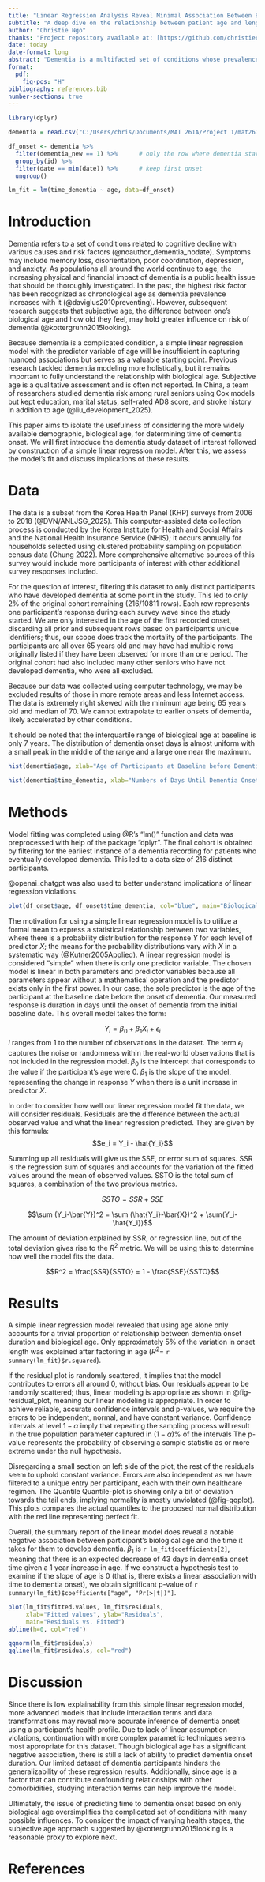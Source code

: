 ```yaml
---
title: "Linear Regression Analysis Reveal Minimal Association Between Biological Age and Dementia Onset"
subtitle: "A deep dive on the relationship between patient age and length before dementia onset"
author: "Christie Ngo"
thanks: "Project repository available at: [https://github.com/christiecngo/math261a_project1](https://github.com/christiecngo/math261a_project1)."
date: today
date-format: long
abstract: "Dementia is a multifacted set of conditions whose prevalence is strongly associated with age. A simple linear regression model on Korea Health Panel survey data using biological age at the baseline is constructed to examine the isolated influence on time until dementia onset. Results show a lack of linear relationship, with age alone only explaining a small proportion of the variation in time until onset. Future studies of age's impact on dementia require more complex modeling techniques and data transformations."
format: 
  pdf:
    fig-pos: "H"
bibliography: references.bib
number-sections: true
---
```


```r

library(dplyr)

dementia = read.csv("C:/Users/chris/Documents/MAT 261A/Project 1/mat261a_project1/Data/dementia.csv")

df_onset <- dementia %>%
  filter(dementia_new == 1) %>%      # only the row where dementia starts
  group_by(id) %>%
  filter(date == min(date)) %>%      # keep first onset
  ungroup()
```

```r
lm_fit = lm(time_dementia ~ age, data=df_onset)
```

# Introduction 

Dementia refers to a set of conditions related to cognitive decline with various causes and risk factors (@noauthor_dementia_nodate). Symptoms may include memory loss, disorientation, poor coordination, depression, and anxiety. As populations all around the world continue to age, the increasing physical and financial impact of dementia is a public health issue that should be thoroughly investigated. In the past, the highest risk factor has been recognized as chronological age as dementia prevalence increases with it (@daviglus2010preventing). However, subsequent research suggests that subjective age, the difference between one's biological age and how old they feel, may hold greater influence on risk of dementia (@kottergruhn2015looking). 

Because dementia is a complicated condition, a simple linear regression model with the predictor variable of age will be insufficient in capturing nuanced associations but serves as a valuable starting point. Previous research tackled dementia modeling more holistically, but it remains important to fully understand the relationship with biological age. Subjective age is a qualitative assessment and is often not reported. In China, a team of researchers studied dementia risk among rural seniors using Cox models but kept education, marital status, self-rated AD8 score, and stroke history in addition to age (@liu_development_2025).

This paper aims to isolate the usefulness of considering the more widely available demographic, biological age, for determining time of dementia onset. We will first introduce the dementia study dataset of interest followed by construction of a simple linear regression model. After this, we assess the model's fit and discuss implications of these results.



# Data {#sec-data}

The data is a subset from the Korea Health Panel (KHP) surveys from 2006 to 2018 (@DVN/ANLJSG_2025). This computer-assisted data collection process is conducted by the Korea Institute for Health and Social Affairs and the National Health Insurance Service (NHIS); it occurs annually for households selected using clustered probability sampling on population census data (Chung 2022). More comprehensive alternative sources of this survey would include more participants of interest with other additional survey responses included. 

For the question of interest, filtering this dataset to only distinct participants who have developed dementia at some point in the study. This led to only 2% of the original cohort remaining (216/10811 rows). Each row represents one participant's response during each survey wave since the study started. We are only interested in the age of the first recorded onset, discarding all prior and subsequent rows based on participant's unique identifiers; thus, our scope does track the mortality of the participants. The participants are all over 65 years old and may have had multiple rows originally listed if they have been observed for more than one period. The original cohort had also included many other seniors who have not developed dementia, who were all excluded. 

Because our data was collected using computer technology, we may be excluded results of those in more remote areas and less Internet access. The data is extremely right skewed with the minimum age being 65 years old and median of 70. We cannot extrapolate to earlier onsets of dementia, likely accelerated by other conditions.

It should be noted that the interquartile range of biological age at baseline is only 7 years. The distribution of dementia onset days is almost uniform with a small peak in the middle of the range and a large one near the maximum. 

```r
hist(dementia$age, xlab="Age of Participants at Baseline before Dementia (years)", main="Histogram of Dementia Participant Baseline Age")
```

```r
hist(dementia$time_dementia, xlab="Numbers of Days Until Dementia Onset", main="Historgram of Time Until Dementia Onset in Days")
```

# Methods

Model fitting was completed using @R's "lm()" function and data was preprocessed with help of the package "dplyr". The final cohort is obtained by filtering for the earliest instance of a dementia recording for patients who eventually developed dementia. This led to a data size of 216 distinct participants.

@openai_chatgpt was also used to better understand implications of linear regression violations.


```r
plot(df_onset$age, df_onset$time_dementia, col="blue", main="Biological Age vs. Time to Dementia Onset", ylab="Time To Dementia in Days", xlab="Biological Age at Baseline")
```

The motivation for using a simple linear regression model is to utilize a formal mean to express a statistical relationship between two variables, where there is a probability distribution for the response $Y$ for each level of predictor $X$; the means for the probability distributions vary with $X$ in a systematic way (@Kutner2005Applied). A linear regression model is considered "simple" when there is only one predictor variable. The chosen model is linear in both parameters and predictor variables because all parameters appear without a mathematical operation and the predictor exists only in the first power. In our case, the sole predictor is the age of the participant at the baseline date before the onset of dementia. Our measured response is duration in days until the onset of dementia from the initial baseline date. This overall model takes the form:

$$Y_i = \beta_0 + \beta_1X_i + \epsilon_i$$
$i$ ranges from 1 to the number of observations in the dataset. The term $\epsilon_i$ captures the noise or randomness within the real-world observations that is not included in the regression model. $\beta_0$ is the intercept that corresponds to the value if the participant's age were 0. $\beta_1$ is the slope of the model, representing the change in response $Y$ when there is a unit increase in predictor $X$.

In order to consider how well our linear regression model fit the data, we will consider residuals. Residuals are the difference between the actual observed value and what the linear regression predicted. They are given by this formula: $$e_i = Y_i - \hat{Y_i}$$

Summing up all residuals will give us the SSE, or error sum of squares. SSR is the regression sum of squares and accounts for the variation of the fitted values around the mean of observed values. SSTO is the total sum of squares, a combination of the two previous metrics.

$$SSTO = SSR + SSE$$

$$\sum (Y_i-\bar{Y})^2 = \sum (\hat{Y_i}-\bar{X})^2 + \sum(Y_i-\hat{Y_i})$$

The amount of deviation explained by SSR, or regression line, out of the total deviation gives rise to the $R^2$ metric. We will be using this to determine how well the model fits the data.

$$R^2 = \frac{SSR}{SSTO} = 1 - \frac{SSE}{SSTO}$$

# Results

A simple linear regression model revealed that using age alone only accounts for a trivial proportion of relationship between dementia onset duration and biological age. Only approximately 5% of the variation in onset length was explained after factoring in age ($R^2$= `r summary(lm_fit)$r.squared`). 

If the residual plot is randomly scattered, it implies that the model contributes to errors all around 0, without bias. Our residuals appear to be randomly scattered; thus, linear modeling is appropriate as shown in @fig-residual_plot, meaning our linear modeling is appropriate. In order to achieve reliable, accurate confidence intervals and p-values, we require the errors to be independent, normal, and have constant variance. Confidence intervals at level $1-\alpha$ imply that repeating the sampling process will result in the true population parameter captured in $(1-\alpha) \%$ of the intervals The p-value represents the probability of observing a sample statistic as or more extreme under the null hypothesis. 

Disregarding a small section on left side of the plot, the rest of the residuals seem to uphold constant variance. Errors are also independent as we have filtered to a unique entry per participant, each with their own healthcare regimen. The Quantile Quantile-plot is showing only a bit of deviation towards the tail ends, implying normality is mostly unviolated (@fig-qqplot). This plots compares the actual quantiles to the proposed normal distribution with the red line representing perfect fit.

Overall, the summary report of the linear model does reveal a notable negative association between participant's biological age and the time it takes for them to develop dementia. $\beta_1$ is `r lm_fit$coefficients[2]`, meaning that there is an expected decrease of 43 days in dementia onset time given a 1 year increase in age. If we construct a hypothesis test to examine if the slope of age is 0 (that is, there exists a linear association with time to dementia onset), we obtain significant p-value of `r summary(lm_fit)$coefficients["age", "Pr(>|t|)"]`. 

```r
plot(lm_fit$fitted.values, lm_fit$residuals,
     xlab="Fitted values", ylab="Residuals",
     main="Residuals vs. Fitted")
abline(h=0, col="red")
```


```r
qqnorm(lm_fit$residuals)
qqline(lm_fit$residuals, col="red")
```


# Discussion

Since there is low explainability from this simple linear regression model, more advanced models that include interaction terms and data transformations may reveal more accurate inference of dementia onset using a participant's health profile. Due to lack of linear assumption violations, continuation with more complex parametric techniques seems most appropriate for this dataset. Though biological age has a significant negative association, there is still a lack of ability to predict dementia onset duration. Our limited dataset of dementia participants hinders the generalizability of these regression results. Additionally, since age is a factor that can contribute confounding relationships with other comorbidities, studying interaction terms can help improve the model. 

Ultimately, the issue of predicting time to dementia onset based on only biological age oversimplifies the complicated set of conditions with many possible influences. To consider the impact of varying health stages, the subjective age approach suggested by @kottergruhn2015looking is a reasonable proxy to explore next. 


# References
